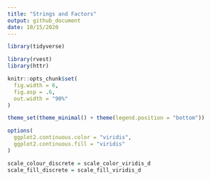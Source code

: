 ```yaml
---
title: "Strings and Factors"
output: github_document
date: 10/15/2020
---
```


```r
library(tidyverse)

library(rvest)
library(httr)

knitr::opts_chunk$set(
  fig.width = 6,
  fig.asp = .6,
  out.width = "90%"
)

theme_set(theme_minimal() + theme(legend.position = "bottom"))

options(
  ggplot2.continuous.color = "viridis",
  ggplot2.continuous.fill = "viridis"
)

scale_colour_discrete = scale_color_viridis_d
scale_fill_discrete = scale_fill_viridis_d
```